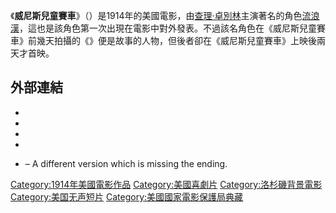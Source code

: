 {{Infobox film
| name = 威尼斯兒童賽車
| image = CC Kid Auto Races at Venice 1914 (poster).jpg
| caption = Theatrical poster for ''Kid Auto Races at Venice'' (1914)
| director = [[Henry_Lehrman|Henry Lehrman]]
| producer = [[Mack_Sennett|Mack Sennett]]
| writer = [[Henry_Lehrman|Henry Lehrman]]
| starring = [[Charles_Chaplin|Charles Chaplin]]<br>[[Henry_Lehrman|Henry Lehrman]]<br>[[Frank_D._Williams_(cinematographer)|Frank D. Williams]]<br>[[Gordon_Griffith|Gordon Griffith]]
| cinematography = [[Frank_D._Williams_(cinematographer)|Frank D. Williams]]<br>Enrique Juan Vallejo
| distributor = [[Keystone_Studios|Keystone Studios]]
| released = {{film date|1914|2|7}}
| runtime = 11 minutes
| language = Silent film<br>[[English_(language)|English]] (Original titles)
| country = [[United_States|United States]]
}}

《'''威尼斯兒童賽車'''》（{{Lang-en|'''Kid Auto Races at Venice'''}}）是1914年的美國電影，由[[查理·卓別林|查理·卓別林]]主演著名的角色[[流浪漢_(角色)|流浪漢]]，這也是該角色第一次出現在電影中對外發表。不過該名角色在《威尼斯兒童賽車》前幾天拍攝的《{{Link-en|梅培爾奇妙的困境|Mabel's Strange Predicament}}》便是故事的人物，但後者卻在《威尼斯兒童賽車》上映後兩天才首映。

== 外部連結 ==
{{commons category|Kid Auto Races at Venice}}
* {{IMDb title|id=0004189|title=Kid Auto Races at Venice}}
* {{rotten-tomatoes|kid-auto-races-at-venice-the-pest|Kid Auto Races at Venice}}
* {{YouTube|-nUptPWbE88|''Kid Auto Races at Venice''}}
* {{Internet Archive film|id=TheKidAutoRaceinVenice|name=Kid Auto Races at Venice}}
* {{Internet Archive film|id=CC_1914_02_07_KidsAutoRaceAtVenice|name=Kid Auto Races at Venice}} – A different version which is missing the ending.

[[Category:1914年美國電影作品|Category:1914年美國電影作品]]
[[Category:美國喜劇片|Category:美國喜劇片]]
[[Category:洛杉磯背景電影|Category:洛杉磯背景電影]]
[[Category:美国无声短片|Category:美国无声短片]]
[[Category:美國國家電影保護局典藏|Category:美國國家電影保護局典藏]]